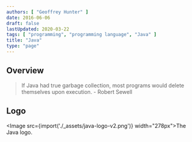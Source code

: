 ```yaml
---
authors: [ "Geoffrey Hunter" ]
date: 2016-06-06
draft: false
lastUpdated: 2020-03-22
tags: [ "programming", "programming language", "Java" ]
title: "Java"
type: "page"
---
```



## Overview

> If Java had true garbage collection, most programs would delete themselves upon execution. - Robert Sewell

## Logo

<Image src={import('./_assets/java-logo-v2.png')} width="278px">The Java logo.</Image>
